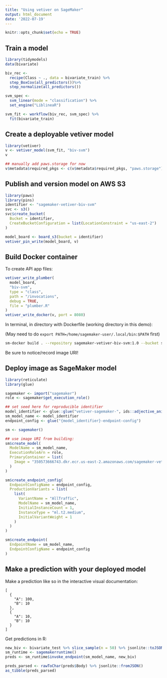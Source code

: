 ```yaml
---
title: "Using vetiver on SageMaker"
output: html_document
date: '2022-07-19'
---
```


```r
knitr::opts_chunk$set(echo = TRUE)
```

## Train a model

```r
library(tidymodels)
data(bivariate)

biv_rec <-
  recipe(Class ~ ., data = bivariate_train) %>%
  step_BoxCox(all_predictors())%>%
  step_normalize(all_predictors())

svm_spec <-
  svm_linear(mode = "classification") %>%
  set_engine("LiblineaR")

svm_fit <- workflow(biv_rec, svm_spec) %>%
  fit(bivariate_train)

```

## Create a deployable vetiver model

```r
library(vetiver)
v <- vetiver_model(svm_fit, "biv-svm")
v

## manually add paws.storage for now
v$metadata$required_pkgs <- c(v$metadata$required_pkgs, "paws.storage")
```

## Publish and version model on AWS S3

```r
library(paws)
library(pins)
identifier <- "sagemaker-vetiver-biv-svm"
svc <- s3()
svc$create_bucket(
  Bucket = identifier,
  CreateBucketConfiguration = list(LocationConstraint = "us-east-2")
)

model_board <- board_s3(bucket = identifier)
vetiver_pin_write(model_board, v)
```

## Build Docker container

To create API app files:

```r
vetiver_write_plumber(
  model_board,
  "biv-svm",
  type = "class",
  path = "/invocations",
  debug = TRUE,
  file = "plumber.R"
)
vetiver_write_docker(v, port = 8080)
```

In terminal, in directory with Dockerfile (working directory in this demo):

(May need to do `export PATH=/home/sagemaker-user/.local/bin:$PATH` first)

```bash
sm-docker build . --repository sagemaker-vetiver-biv-svm:1.0 --bucket sagemaker-vetiver-biv-svm
```

Be sure to notice/record image URI!

## Deploy image as SageMaker model

```r
library(reticulate)
library(glue)

sagemaker <- import("sagemaker")
role <- sagemaker$get_execution_role()

## set seed here for reproducible identifier
model_identifier <- glue::glue("vetiver-sagemaker-", ids::adjective_animal(style = "kebab"))
sm_model_name <- model_identifier
endpoint_config <- glue("{model_identifier}-endpoint-config")
```

```r
sm <- sagemaker()

## use image URI from building:
sm$create_model(
  ModelName = sm_model_name,
  ExecutionRoleArn = role,
  PrimaryContainer = list(
    Image = "350573666743.dkr.ecr.us-east-2.amazonaws.com/sagemaker-vetiver-biv-svm:1.0"
  )
)

sm$create_endpoint_config(
  EndpointConfigName = endpoint_config, 
  ProductionVariants = list(
    list(
      VariantName = "AllTraffic",
      ModelName = sm_model_name,
      InitialInstanceCount = 1,
      InstanceType = "ml.t2.medium",
      InitialVariantWeight = 1
    )
  )
)

sm$create_endpoint(
  EndpointName = sm_model_name, 
  EndpointConfigName = endpoint_config
)

```


## Make a prediction with your deployed model

Make a prediction like so in the interactive visual documentation:

```
[
  {
    "A": 100,
    "B": 10
  },
  {
    "A": 10,
    "B": 10
  } 
]
```

Get predictions in R:

```r
new_biv <- bivariate_test %>% slice_sample(n = 50) %>% jsonlite::toJSON()
sm_runtime <- sagemakerruntime()
preds <- sm_runtime$invoke_endpoint(sm_model_name, new_biv)

preds_parsed <- rawToChar(preds$Body) %>% jsonlite::fromJSON()
as_tibble(preds_parsed)
```



